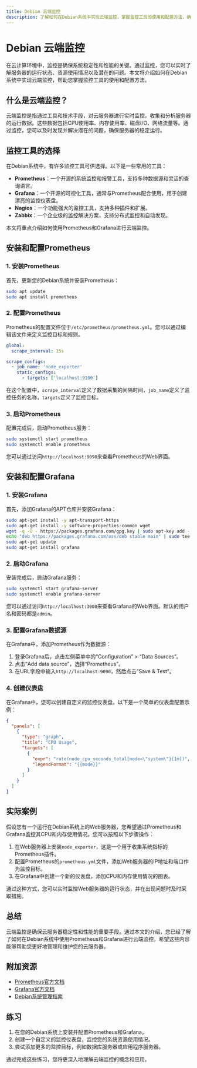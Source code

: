 ```yaml
---
title: Debian 云端监控
description: 了解如何在Debian系统中实现云端监控，掌握监控工具的使用和配置方法，确保云服务器的稳定性和性能。
---
```


# Debian 云端监控

在云计算环境中，监控是确保系统稳定性和性能的关键。通过监控，您可以实时了解服务器的运行状态、资源使用情况以及潜在的问题。本文将介绍如何在Debian系统中实现云端监控，帮助您掌握监控工具的使用和配置方法。

## 什么是云端监控？

云端监控是指通过工具和技术手段，对云服务器进行实时监控，收集和分析服务器的运行数据。这些数据包括CPU使用率、内存使用率、磁盘I/O、网络流量等。通过监控，您可以及时发现并解决潜在的问题，确保服务器的稳定运行。

## 监控工具的选择

在Debian系统中，有许多监控工具可供选择。以下是一些常用的工具：

- **Prometheus**：一个开源的系统监控和报警工具，支持多种数据源和灵活的查询语言。
- **Grafana**：一个开源的可视化工具，通常与Prometheus配合使用，用于创建漂亮的监控仪表盘。
- **Nagios**：一个功能强大的监控工具，支持多种插件和扩展。
- **Zabbix**：一个企业级的监控解决方案，支持分布式监控和自动发现。

本文将重点介绍如何使用Prometheus和Grafana进行云端监控。

## 安装和配置Prometheus

### 1. 安装Prometheus

首先，更新您的Debian系统并安装Prometheus：

```bash
sudo apt update
sudo apt install prometheus
```

### 2. 配置Prometheus

Prometheus的配置文件位于`/etc/prometheus/prometheus.yml`。您可以通过编辑该文件来定义监控目标和规则。

```yaml
global:
  scrape_interval: 15s

scrape_configs:
  - job_name: 'node_exporter'
    static_configs:
      - targets: ['localhost:9100']
```

在这个配置中，`scrape_interval`定义了数据采集的间隔时间，`job_name`定义了监控任务的名称，`targets`定义了监控目标。

### 3. 启动Prometheus

配置完成后，启动Prometheus服务：

```bash
sudo systemctl start prometheus
sudo systemctl enable prometheus
```

您可以通过访问`http://localhost:9090`来查看Prometheus的Web界面。

## 安装和配置Grafana

### 1. 安装Grafana

首先，添加Grafana的APT仓库并安装Grafana：

```bash
sudo apt-get install -y apt-transport-https
sudo apt-get install -y software-properties-common wget
wget -q -O - https://packages.grafana.com/gpg.key | sudo apt-key add -
echo "deb https://packages.grafana.com/oss/deb stable main" | sudo tee -a /etc/apt/sources.list.d/grafana.list
sudo apt-get update
sudo apt-get install grafana
```

### 2. 启动Grafana

安装完成后，启动Grafana服务：

```bash
sudo systemctl start grafana-server
sudo systemctl enable grafana-server
```

您可以通过访问`http://localhost:3000`来查看Grafana的Web界面。默认的用户名和密码都是`admin`。

### 3. 配置Grafana数据源

在Grafana中，添加Prometheus作为数据源：

1. 登录Grafana后，点击左侧菜单中的“Configuration” > “Data Sources”。
2. 点击“Add data source”，选择“Prometheus”。
3. 在URL字段中输入`http://localhost:9090`，然后点击“Save & Test”。

### 4. 创建仪表盘

在Grafana中，您可以创建自定义的监控仪表盘。以下是一个简单的仪表盘配置示例：

```json
{
  "panels": [
    {
      "type": "graph",
      "title": "CPU Usage",
      "targets": [
        {
          "expr": "rate(node_cpu_seconds_total{mode=\"system\"}[1m])",
          "legendFormat": "{{mode}}"
        }
      ]
    }
  ]
}
```

## 实际案例

假设您有一个运行在Debian系统上的Web服务器，您希望通过Prometheus和Grafana监控其CPU和内存使用情况。您可以按照以下步骤操作：

1. 在Web服务器上安装`node_exporter`，这是一个用于收集系统指标的Prometheus插件。
2. 配置Prometheus的`prometheus.yml`文件，添加Web服务器的IP地址和端口作为监控目标。
3. 在Grafana中创建一个新的仪表盘，添加CPU和内存使用情况的图表。

通过这种方式，您可以实时监控Web服务器的运行状态，并在出现问题时及时采取措施。

## 总结

云端监控是确保云服务器稳定性和性能的重要手段。通过本文的介绍，您已经了解了如何在Debian系统中使用Prometheus和Grafana进行云端监控。希望这些内容能够帮助您更好地管理和维护您的云服务器。

## 附加资源

- [Prometheus官方文档](https://prometheus.io/docs/)
- [Grafana官方文档](https://grafana.com/docs/)
- [Debian系统管理指南](https://www.debian.org/doc/manuals/debian-reference/)

## 练习

1. 在您的Debian系统上安装并配置Prometheus和Grafana。
2. 创建一个自定义的监控仪表盘，监控您的系统资源使用情况。
3. 尝试添加更多的监控目标，例如数据库服务器或应用程序服务器。

通过完成这些练习，您将更深入地理解云端监控的概念和应用。